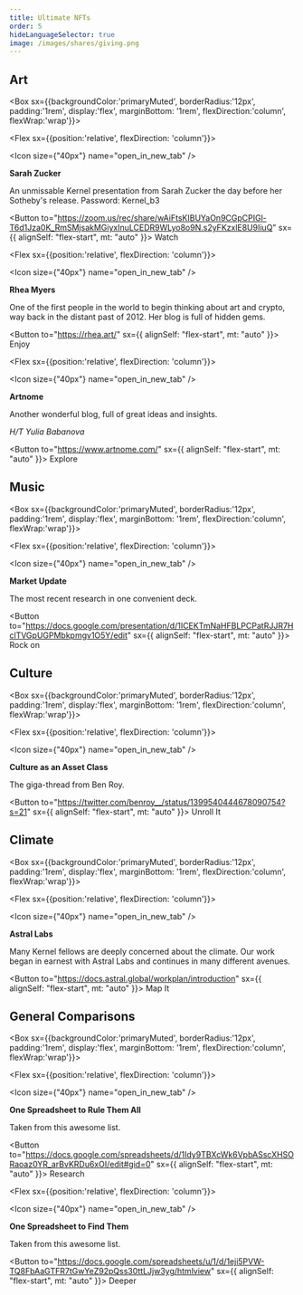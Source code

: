 ```yaml
---
title: Ultimate NFTs
order: 5
hideLanguageSelector: true
image: /images/shares/giving.png
---
```


## Art 

<Box sx={{backgroundColor:'primaryMuted', borderRadius:'12px', padding:'1rem', display:'flex', marginBottom: '1rem', flexDirection:'column', flexWrap:'wrap'}}>

<Chocolate>

<Flex sx={{position:'relative', flexDirection: 'column'}}>

<Icon size={"40px"} name="open_in_new_tab" />

**Sarah Zucker**

An unmissable Kernel presentation from Sarah Zucker the day before her Sotheby's release. Password: Kernel_b3

<Button to="https://zoom.us/rec/share/wAiFtsKIBUYaOn9CGpCPIGl-T6d1Jza0K_RmSMjsakMGiyxInuLCEDR9WLyo8o9N.s2yFKzxlE8U9IiuQ" sx={{ alignSelf: "flex-start", mt: "auto" }}>
    Watch
</Button>

</Flex>

<Flex sx={{position:'relative', flexDirection: 'column'}}>

<Icon size={"40px"} name="open_in_new_tab" />

**Rhea Myers**

One of the first people in the world to begin thinking about art and crypto, way back in the distant past of 2012. Her blog is full of hidden gems.

<Button to="https://rhea.art/" sx={{ alignSelf: "flex-start", mt: "auto" }}>
    Enjoy
</Button>

</Flex>

<Flex sx={{position:'relative', flexDirection: 'column'}}>

<Icon size={"40px"} name="open_in_new_tab" />

**Artnome**

Another wonderful blog, full of great ideas and insights. 

_H/T Yulia Babanova_

<Button to="https://www.artnome.com/" sx={{ alignSelf: "flex-start", mt: "auto" }}>
    Explore
</Button>

</Flex>

</Chocolate>

</Box>

## Music

<Box sx={{backgroundColor:'primaryMuted', borderRadius:'12px', padding:'1rem', display:'flex', marginBottom: '1rem', flexDirection:'column', flexWrap:'wrap'}}>

<Chocolate>

<Flex sx={{position:'relative', flexDirection: 'column'}}>

<Icon size={"40px"} name="open_in_new_tab" />

**Market Update**

The most recent research in one convenient deck.

<Button to="https://docs.google.com/presentation/d/1ICEKTmNaHFBLPCPatRJJR7HclTVGpUGPMbkpmgv1O5Y/edit" sx={{ alignSelf: "flex-start", mt: "auto" }}>
    Rock on
</Button>

</Flex>

</Chocolate>

</Box>

## Culture

<Box sx={{backgroundColor:'primaryMuted', borderRadius:'12px', padding:'1rem', display:'flex', marginBottom: '1rem', flexDirection:'column', flexWrap:'wrap'}}>

<Chocolate>

<Flex sx={{position:'relative', flexDirection: 'column'}}>

<Icon size={"40px"} name="open_in_new_tab" />

**Culture as an Asset Class**

The giga-thread from Ben Roy.

<Button to="https://twitter.com/benroy__/status/1399540444678090754?s=21" sx={{ alignSelf: "flex-start", mt: "auto" }}>
    Unroll It
</Button>

</Flex>

</Chocolate>

</Box>

## Climate

<Box sx={{backgroundColor:'primaryMuted', borderRadius:'12px', padding:'1rem', display:'flex', marginBottom: '1rem', flexDirection:'column', flexWrap:'wrap'}}>

<Chocolate>

<Flex sx={{position:'relative', flexDirection: 'column'}}>

<Icon size={"40px"} name="open_in_new_tab" />

**Astral Labs**

Many Kernel fellows are deeply concerned about the climate. Our work began in earnest with Astral Labs and continues in many different avenues.

<Button to="https://docs.astral.global/workplan/introduction" sx={{ alignSelf: "flex-start", mt: "auto" }}>
    Map It
</Button>

</Flex>

</Chocolate>

</Box>

## General Comparisons

<Box sx={{backgroundColor:'primaryMuted', borderRadius:'12px', padding:'1rem', display:'flex', marginBottom: '1rem', flexDirection:'column', flexWrap:'wrap'}}>

<Chocolate>

<Flex sx={{position:'relative', flexDirection: 'column'}}>

<Icon size={"40px"} name="open_in_new_tab" />

**One Spreadsheet to Rule Them All**

Taken from this <Link to="https://github.com/gianni-dalerta/awesome-nft">awesome list</Link>.

<Button to="https://docs.google.com/spreadsheets/d/1Idy9TBXcWk6VpbASscXHSORaoaz0YR_arBvKRDu6xOI/edit#gid=0" sx={{ alignSelf: "flex-start", mt: "auto" }}>
    Research
</Button>

</Flex>

<Flex sx={{position:'relative', flexDirection: 'column'}}>

<Icon size={"40px"} name="open_in_new_tab" />

**One Spreadsheet to Find Them**

Taken from this <Link to="https://github.com/gianni-dalerta/awesome-nft">awesome list</Link>.

<Button to="https://docs.google.com/spreadsheets/u/1/d/1eji5PVW-TQ8FbAaGTFR7tGwYeZ92pQss30ttLJjw3yg/htmlview" sx={{ alignSelf: "flex-start", mt: "auto" }}>
    Deeper
</Button>

</Flex>

</Chocolate>

</Box>